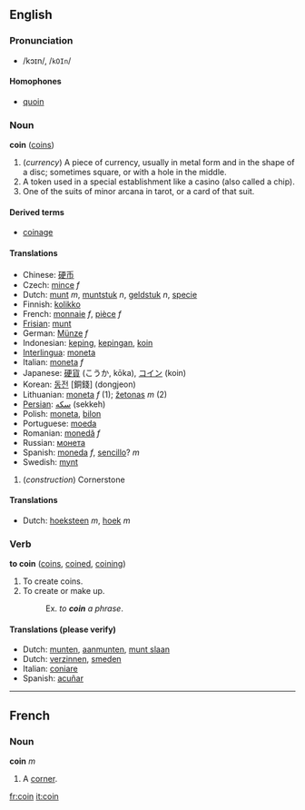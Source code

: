 ==English==
{{rfc}}
===Pronunciation===
*/kɔɪn/, /<tt>kOIn</tt>/
====Homophones====
*[[quoin]]

=== Noun ===
'''coin''' ([[coins]])

# (''currency'') A piece of currency, usually in metal form and in the shape of a disc; sometimes square, or with a hole in the middle.
# A token used in a special establishment like a casino (also called a chip).
# One of the suits of minor arcana in tarot, or a card of that suit.

====Derived terms====
*[[coinage]]

====Translations====
*Chinese: [[硬币]]
*Czech: [[mince]] ''f''
*Dutch: [[munt]] ''m'', [[muntstuk]] ''n'', [[geldstuk]] ''n'', [[specie]]
*Finnish: [[kolikko]]
*French: [[monnaie]] ''f'', [[pièce]] ''f''
*[[Frisian]]: [[munt]]
*German: [[Münze]] ''f''
*Indonesian: [[keping]], [[keping|kepingan]], [[koin]]
*[[Interlingua]]: [[moneta]]
*Italian: [[moneta]] ''f''
*Japanese: [[硬貨]] (こうか, kōka), [[コイン]] (koin)
*Korean: [[동전]] [銅錢] (dongjeon)
*Lithuanian: [[moneta]] ''f'' (1); [[žetonas]] ''m'' (2)
*[[Persian]]: [[سکه]] (sekkeh)
*Polish: [[moneta]], [[bilon]]
*Portuguese: [[moeda]]
*Romanian: [[monedă]] ''f''
*Russian: [[монета]]
*Spanish: [[moneda]] ''f'', [[sencillo]]? ''m''
*Swedish: [[mynt]]

# (''construction'') Cornerstone

====Translations====
*Dutch: [[hoeksteen]] ''m'', [[hoek]] ''m''

===Verb===
'''to coin''' ([[coins]], [[coined]], [[coining]])

# To create coins.
# To create or make up.
#:Ex. ''to '''coin''' a phrase''.

====Translations (please verify)====
*Dutch: [[munten]], [[aanmunten]], [[munt slaan]]
*Dutch: [[verzinnen]], [[smeden]]
*Italian: [[coniare]]
*Spanish: [[acuñar]]

----

==French==
===Noun===
'''coin''' ''m''
# A [[corner]].

[[fr:coin]]
[[it:coin]]